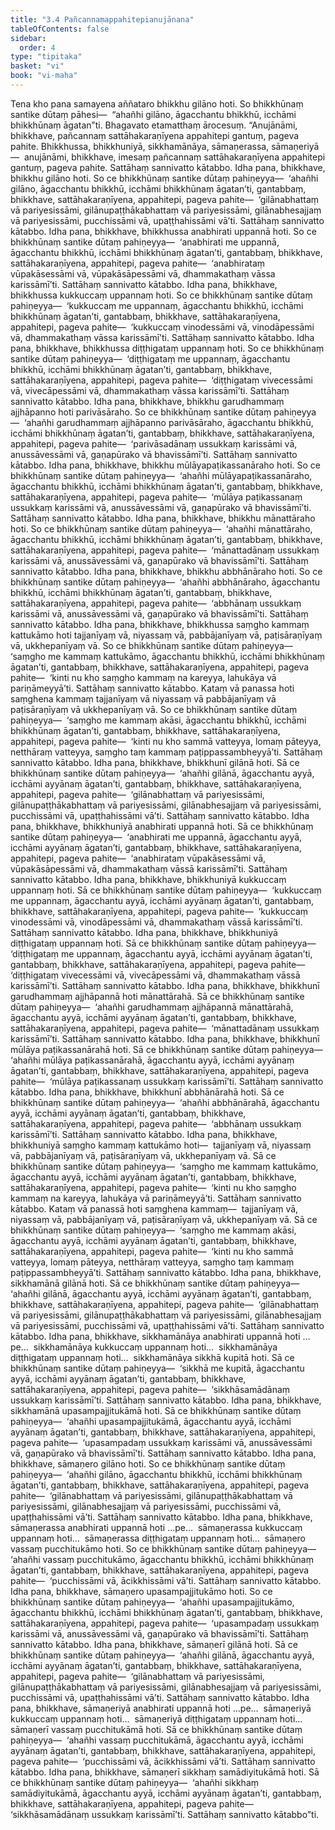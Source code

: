 ```yaml
---
title: "3.4 Pañcannaṃappahitepianujānana"
tableOfContents: false
sidebar:
  order: 4
type: "tipitaka"
basket: "vi"
book: "vi-maha"
---
```



<DynamicBreadcrumb />

<Division number="193" book="vi-maha" e="ch" v="3" p="199">

<Paragraph number="838" book="vi-maha">
Tena kho pana samayena aññataro bhikkhu gilāno hoti. So bhikkhūnaṃ santike dūtaṃ pāhesi—  “ahañhi gilāno, āgacchantu bhikkhū, icchāmi bhikkhūnaṃ āgatan”ti. Bhagavato etamatthaṃ ārocesuṃ. “Anujānāmi, bhikkhave, pañcannaṃ sattāhakaraṇīyena appahitepi gantuṃ, pageva pahite. Bhikkhussa, bhikkhuniyā, sikkhamānāya, sāmaṇerassa, sāmaṇeriyā—  anujānāmi, bhikkhave, imesaṃ pañcannaṃ sattāhakaraṇīyena appahitepi gantuṃ, pageva pahite. Sattāhaṃ sannivatto kātabbo.
</Paragraph>

<Paragraph number="839" book="vi-maha">
Idha pana, bhikkhave, bhikkhu gilāno hoti. So ce bhikkhūnaṃ santike dūtaṃ pahiṇeyya—  ‘ahañhi gilāno, āgacchantu bhikkhū, icchāmi bhikkhūnaṃ āgatan’ti, gantabbaṃ, bhikkhave, sattāhakaraṇīyena, appahitepi, pageva pahite—  ‘gilānabhattaṃ vā pariyesissāmi, gilānupaṭṭhākabhattaṃ vā pariyesissāmi, gilānabhesajjaṃ vā pariyesissāmi, pucchissāmi vā, upaṭṭhahissāmi vā’ti. Sattāhaṃ sannivatto kātabbo.
</Paragraph>

<Paragraph number="840" book="vi-maha">
Idha pana, bhikkhave, bhikkhussa anabhirati uppannā hoti. So ce bhikkhūnaṃ santike dūtaṃ pahiṇeyya—  ‘anabhirati me uppannā, āgacchantu bhikkhū, icchāmi bhikkhūnaṃ āgatan’ti, gantabbaṃ, bhikkhave, sattāhakaraṇīyena, appahitepi, pageva pahite—  ‘anabhirataṃ vūpakāsessāmi vā, vūpakāsāpessāmi vā, dhammakathaṃ vāssa karissāmī’ti. Sattāhaṃ sannivatto kātabbo.
</Paragraph>

<Paragraph number="841" book="vi-maha">
Idha pana, bhikkhave, bhikkhussa kukkuccaṃ uppannaṃ hoti. So ce bhikkhūnaṃ santike dūtaṃ pahiṇeyya—  ‘kukkuccaṃ me uppannaṃ, āgacchantu bhikkhū, icchāmi bhikkhūnaṃ āgatan’ti, gantabbaṃ, bhikkhave, sattāhakaraṇīyena, appahitepi, pageva pahite—  ‘kukkuccaṃ vinodessāmi vā, vinodāpessāmi vā, dhammakathaṃ vāssa karissāmī’ti. Sattāhaṃ sannivatto kātabbo.
</Paragraph>

<Paragraph number="842" book="vi-maha">
Idha pana, bhikkhave, bhikkhussa diṭṭhigataṃ uppannaṃ hoti. So ce bhikkhūnaṃ santike dūtaṃ pahiṇeyya—  ‘diṭṭhigataṃ me uppannaṃ, āgacchantu bhikkhū, icchāmi bhikkhūnaṃ āgatan’ti, gantabbaṃ, bhikkhave, sattāhakaraṇīyena, appahitepi, pageva pahite—  ‘diṭṭhigataṃ vivecessāmi vā, vivecāpessāmi vā, dhammakathaṃ vāssa karissāmī’ti. Sattāhaṃ sannivatto kātabbo.
</Paragraph>

<Paragraph number="843" book="vi-maha">
Idha pana, bhikkhave, bhikkhu garudhammaṃ ajjhāpanno hoti parivāsāraho. So ce bhikkhūnaṃ santike dūtaṃ pahiṇeyya—  ‘ahañhi garudhammaṃ ajjhāpanno parivāsāraho, āgacchantu bhikkhū, icchāmi bhikkhūnaṃ āgatan’ti, gantabbaṃ, bhikkhave, sattāhakaraṇīyena, appahitepi, pageva pahite—  ‘parivāsadānaṃ ussukkaṃ karissāmi vā, anussāvessāmi vā, gaṇapūrako vā bhavissāmī’ti. Sattāhaṃ sannivatto kātabbo.
</Paragraph>

<Paragraph number="844" book="vi-maha">
Idha pana, bhikkhave, bhikkhu mūlāyapaṭikassanāraho hoti. So ce bhikkhūnaṃ santike dūtaṃ pahiṇeyya—  ‘ahañhi mūlāyapaṭikassanāraho, āgacchantu bhikkhū, icchāmi bhikkhūnaṃ āgatan’ti, gantabbaṃ, bhikkhave, sattāhakaraṇīyena, appahitepi, pageva pahite—  ‘mūlāya paṭikassanaṃ ussukkaṃ karissāmi vā, anussāvessāmi vā, gaṇapūrako vā bhavissāmī’ti. Sattāhaṃ sannivatto kātabbo.
</Paragraph>

<Paragraph number="845" book="vi-maha">
Idha pana, bhikkhave, bhikkhu mānattāraho hoti. So ce bhikkhūnaṃ santike dūtaṃ pahiṇeyya—  ‘ahañhi mānattāraho, āgacchantu bhikkhū, icchāmi bhikkhūnaṃ āgatan’ti, gantabbaṃ, bhikkhave, sattāhakaraṇīyena, appahitepi, pageva pahite—  ‘mānattadānaṃ ussukkaṃ karissāmi vā, anussāvessāmi vā, gaṇapūrako vā bhavissāmī’ti. Sattāhaṃ sannivatto kātabbo.
</Paragraph>

<Paragraph number="846" book="vi-maha">
Idha pana, bhikkhave, bhikkhu abbhānāraho hoti. So ce bhikkhūnaṃ santike dūtaṃ pahiṇeyya—  ‘ahañhi abbhānāraho, āgacchantu bhikkhū, icchāmi bhikkhūnaṃ āgatan’ti, gantabbaṃ, bhikkhave, sattāhakaraṇīyena, appahitepi, pageva pahite—  ‘abbhānaṃ ussukkaṃ karissāmi vā, anussāvessāmi vā, gaṇapūrako vā bhavissāmī’ti. Sattāhaṃ sannivatto kātabbo.
</Paragraph>

<Paragraph number="847" book="vi-maha">
Idha pana, bhikkhave, bhikkhussa saṃgho kammaṃ kattukāmo hoti tajjanīyaṃ vā, niyassaṃ vā, pabbājanīyaṃ vā, paṭisāraṇīyaṃ vā, ukkhepanīyaṃ vā. So ce bhikkhūnaṃ santike dūtaṃ pahiṇeyya—  ‘saṃgho me kammaṃ kattukāmo, āgacchantu bhikkhū, icchāmi bhikkhūnaṃ āgatan’ti, gantabbaṃ, bhikkhave, sattāhakaraṇīyena, appahitepi, pageva pahite—  ‘kinti nu kho saṃgho kammaṃ na kareyya, lahukāya vā pariṇāmeyyā’ti. Sattāhaṃ sannivatto kātabbo.
</Paragraph>

<Paragraph number="848" book="vi-maha">
Kataṃ vā panassa hoti saṃghena kammaṃ tajjanīyaṃ vā niyassaṃ vā pabbājanīyaṃ vā paṭisāraṇīyaṃ vā ukkhepanīyaṃ vā. So ce bhikkhūnaṃ santike dūtaṃ pahiṇeyya—  ‘saṃgho me kammaṃ akāsi, āgacchantu bhikkhū, icchāmi bhikkhūnaṃ āgatan’ti, gantabbaṃ, bhikkhave, sattāhakaraṇīyena, appahitepi, pageva pahite—  ‘kinti nu kho sammā vatteyya, lomaṃ pāteyya, netthāraṃ vatteyya, saṃgho taṃ kammaṃ paṭippassambheyyā’ti. Sattāhaṃ sannivatto kātabbo.
</Paragraph>

</Division>
<Division number="194" book="vi-maha" e="ch" v="3" p="201">

<Paragraph number="849" book="vi-maha">
Idha pana, bhikkhave, bhikkhunī gilānā hoti. Sā ce bhikkhūnaṃ santike dūtaṃ pahiṇeyya—  ‘ahañhi gilānā, āgacchantu ayyā, icchāmi ayyānaṃ āgatan’ti, gantabbaṃ, bhikkhave, sattāhakaraṇīyena, appahitepi, pageva pahite—  ‘gilānabhattaṃ vā pariyesissāmi, gilānupaṭṭhākabhattaṃ vā pariyesissāmi, gilānabhesajjaṃ vā pariyesissāmi, pucchissāmi vā, upaṭṭhahissāmi vā’ti. Sattāhaṃ sannivatto kātabbo.
</Paragraph>

<Paragraph number="850" book="vi-maha">
Idha pana, bhikkhave, bhikkhuniyā anabhirati uppannā hoti. Sā ce bhikkhūnaṃ santike dūtaṃ pahiṇeyya—  ‘anabhirati me uppannā, āgacchantu ayyā, icchāmi ayyānaṃ āgatan’ti, gantabbaṃ, bhikkhave, sattāhakaraṇīyena, appahitepi, pageva pahite—  ‘anabhirataṃ vūpakāsessāmi vā, vūpakāsāpessāmi vā, dhammakathaṃ vāssā karissāmī’ti. Sattāhaṃ sannivatto kātabbo.
</Paragraph>

<Paragraph number="851" book="vi-maha">
Idha pana, bhikkhave, bhikkhuniyā kukkuccaṃ uppannaṃ hoti. Sā ce bhikkhūnaṃ santike dūtaṃ pahiṇeyya—  ‘kukkuccaṃ me uppannaṃ, āgacchantu ayyā, icchāmi ayyānaṃ āgatan’ti, gantabbaṃ, bhikkhave, sattāhakaraṇīyena, appahitepi, pageva pahite—  ‘kukkuccaṃ vinodessāmi vā, vinodāpessāmi vā, dhammakathaṃ vāssā karissāmī’ti. Sattāhaṃ sannivatto kātabbo.
</Paragraph>

<Paragraph number="852" book="vi-maha">
Idha pana, bhikkhave, bhikkhuniyā diṭṭhigataṃ uppannaṃ hoti. Sā ce bhikkhūnaṃ santike dūtaṃ pahiṇeyya—  ‘diṭṭhigataṃ me uppannaṃ, āgacchantu ayyā, icchāmi ayyānaṃ āgatan’ti, gantabbaṃ, bhikkhave, sattāhakaraṇīyena, appahitepi, pageva pahite—  ‘diṭṭhigataṃ vivecessāmi vā, vivecāpessāmi vā, dhammakathaṃ vāssā karissāmī’ti. Sattāhaṃ sannivatto kātabbo.
</Paragraph>

<Paragraph number="853" book="vi-maha">
Idha pana, bhikkhave, bhikkhunī garudhammaṃ ajjhāpannā hoti mānattārahā. Sā ce bhikkhūnaṃ santike dūtaṃ pahiṇeyya—  ‘ahañhi garudhammaṃ ajjhāpannā mānattārahā, āgacchantu ayyā, icchāmi ayyānaṃ āgatan’ti, gantabbaṃ, bhikkhave, sattāhakaraṇīyena, appahitepi, pageva pahite—  ‘mānattadānaṃ ussukkaṃ karissāmī’ti. Sattāhaṃ sannivatto kātabbo.
</Paragraph>

<Paragraph number="854" book="vi-maha">
Idha pana, bhikkhave, bhikkhunī mūlāya paṭikassanārahā hoti. Sā ce bhikkhūnaṃ santike dūtaṃ pahiṇeyya—  ‘ahañhi mūlāya paṭikassanārahā, āgacchantu ayyā, icchāmi ayyānaṃ āgatan’ti, gantabbaṃ, bhikkhave, sattāhakaraṇīyena, appahitepi, pageva pahite—  ‘mūlāya paṭikassanaṃ ussukkaṃ karissāmī’ti. Sattāhaṃ sannivatto kātabbo.
</Paragraph>

<Paragraph number="855" book="vi-maha">
Idha pana, bhikkhave, bhikkhunī abbhānārahā hoti. Sā ce bhikkhūnaṃ santike dūtaṃ pahiṇeyya—  ‘ahañhi abbhānārahā, āgacchantu ayyā, icchāmi ayyānaṃ āgatan’ti, gantabbaṃ, bhikkhave, sattāhakaraṇīyena, appahitepi, pageva pahite—  ‘abbhānaṃ ussukkaṃ karissāmī’ti. Sattāhaṃ sannivatto kātabbo.
</Paragraph>

<Paragraph number="856" book="vi-maha">
Idha pana, bhikkhave, bhikkhuniyā saṃgho kammaṃ kattukāmo hoti—  tajjanīyaṃ vā, niyassaṃ vā, pabbājanīyaṃ vā, paṭisāraṇīyaṃ vā, ukkhepanīyaṃ vā. Sā ce bhikkhūnaṃ santike dūtaṃ pahiṇeyya—  ‘saṃgho me kammaṃ kattukāmo, āgacchantu ayyā, icchāmi ayyānaṃ āgatan’ti, gantabbaṃ, bhikkhave, sattāhakaraṇīyena, appahitepi, pageva pahite—  ‘kinti nu kho saṃgho kammaṃ na kareyya, lahukāya vā pariṇāmeyyā’ti. Sattāhaṃ sannivatto kātabbo.
</Paragraph>

<Paragraph number="857" book="vi-maha">
Kataṃ vā panassā hoti saṃghena kammaṃ—  tajjanīyaṃ vā, niyassaṃ vā, pabbājanīyaṃ vā, paṭisāraṇīyaṃ vā, ukkhepanīyaṃ vā. Sā ce bhikkhūnaṃ santike dūtaṃ pahiṇeyya—  ‘saṃgho me kammaṃ akāsi, āgacchantu ayyā, icchāmi ayyānaṃ āgatan’ti, gantabbaṃ, bhikkhave, sattāhakaraṇīyena, appahitepi, pageva pahite—  ‘kinti nu kho sammā vatteyya, lomaṃ pāteyya, netthāraṃ vatteyya, saṃgho taṃ kammaṃ paṭippassambheyyā’ti. Sattāhaṃ sannivatto kātabbo.
</Paragraph>

</Division>
<Division number="195" book="vi-maha" e="ch" v="3" p="203">

<Paragraph number="858" book="vi-maha">
Idha pana, bhikkhave, sikkhamānā gilānā hoti. Sā ce bhikkhūnaṃ santike dūtaṃ pahiṇeyya—  ‘ahañhi gilānā, āgacchantu ayyā, icchāmi ayyānaṃ āgatan’ti, gantabbaṃ, bhikkhave, sattāhakaraṇīyena, appahitepi, pageva pahite—  ‘gilānabhattaṃ vā pariyesissāmi, gilānupaṭṭhākabhattaṃ vā pariyesissāmi, gilānabhesajjaṃ vā pariyesissāmi, pucchissāmi vā, upaṭṭhahissāmi vā’ti. Sattāhaṃ sannivatto kātabbo.
</Paragraph>

<Paragraph number="859" book="vi-maha">
Idha pana, bhikkhave, sikkhamānāya anabhirati uppannā hoti …pe…  sikkhamānāya kukkuccaṃ uppannaṃ hoti…  sikkhamānāya diṭṭhigataṃ uppannaṃ hoti…  sikkhamānāya sikkhā kupitā hoti. Sā ce bhikkhūnaṃ santike dūtaṃ pahiṇeyya—  ‘sikkhā me kupitā, āgacchantu ayyā, icchāmi ayyānaṃ āgatan’ti, gantabbaṃ, bhikkhave, sattāhakaraṇīyena, appahitepi, pageva pahite—  ‘sikkhāsamādānaṃ ussukkaṃ karissāmī’ti. Sattāhaṃ sannivatto kātabbo.
</Paragraph>

<Paragraph number="860" book="vi-maha">
Idha pana, bhikkhave, sikkhamānā upasampajjitukāmā hoti. Sā ce bhikkhūnaṃ santike dūtaṃ pahiṇeyya—  ‘ahañhi upasampajjitukāmā, āgacchantu ayyā, icchāmi ayyānaṃ āgatan’ti, gantabbaṃ, bhikkhave, sattāhakaraṇīyena, appahitepi, pageva pahite—  ‘upasampadaṃ ussukkaṃ karissāmi vā, anussāvessāmi vā, gaṇapūrako vā bhavissāmī’ti. Sattāhaṃ sannivatto kātabbo.
</Paragraph>

</Division>
<Division number="196" book="vi-maha" e="ch" v="3" p="203">

<Paragraph number="861" book="vi-maha">
Idha pana, bhikkhave, sāmaṇero gilāno hoti. So ce bhikkhūnaṃ santike dūtaṃ pahiṇeyya—  ‘ahañhi gilāno, āgacchantu bhikkhū, icchāmi bhikkhūnaṃ āgatan’ti, gantabbaṃ, bhikkhave, sattāhakaraṇīyena, appahitepi, pageva pahite—  ‘gilānabhattaṃ vā pariyesissāmi, gilānupaṭṭhākabhattaṃ vā pariyesissāmi, gilānabhesajjaṃ vā pariyesissāmi, pucchissāmi vā, upaṭṭhahissāmi vā’ti. Sattāhaṃ sannivatto kātabbo.
</Paragraph>

<Paragraph number="862" book="vi-maha">
Idha pana, bhikkhave, sāmaṇerassa anabhirati uppannā hoti …pe…  sāmaṇerassa kukkuccaṃ uppannaṃ hoti…  sāmaṇerassa diṭṭhigataṃ uppannaṃ hoti…  sāmaṇero vassaṃ pucchitukāmo hoti. So ce bhikkhūnaṃ santike dūtaṃ pahiṇeyya—  ‘ahañhi vassaṃ pucchitukāmo, āgacchantu bhikkhū, icchāmi bhikkhūnaṃ āgatan’ti, gantabbaṃ, bhikkhave, sattāhakaraṇīyena, appahitepi, pageva pahite—  ‘pucchissāmi vā, ācikkhissāmi vā’ti. Sattāhaṃ sannivatto kātabbo.
</Paragraph>

<Paragraph number="863" book="vi-maha">
Idha pana, bhikkhave, sāmaṇero upasampajjitukāmo hoti. So ce bhikkhūnaṃ santike dūtaṃ pahiṇeyya—  ‘ahañhi upasampajjitukāmo, āgacchantu bhikkhū, icchāmi bhikkhūnaṃ āgatan’ti, gantabbaṃ, bhikkhave, sattāhakaraṇīyena, appahitepi, pageva pahite—  ‘upasampadaṃ ussukkaṃ karissāmi vā, anussāvessāmi vā, gaṇapūrako vā bhavissāmī’ti. Sattāhaṃ sannivatto kātabbo.
</Paragraph>

</Division>
<Division number="197" book="vi-maha" e="ch" v="3" p="204">

<Paragraph number="864" book="vi-maha">
Idha pana, bhikkhave, sāmaṇerī gilānā hoti. Sā ce bhikkhūnaṃ santike dūtaṃ pahiṇeyya—  ‘ahañhi gilānā, āgacchantu ayyā, icchāmi ayyānaṃ āgatan’ti, gantabbaṃ, bhikkhave, sattāhakaraṇīyena, appahitepi, pageva pahite—  ‘gilānabhattaṃ vā pariyesissāmi, gilānupaṭṭhākabhattaṃ vā pariyesissāmi, gilānabhesajjaṃ vā pariyesissāmi, pucchissāmi vā, upaṭṭhahissāmi vā’ti. Sattāhaṃ sannivatto kātabbo.
</Paragraph>

<Paragraph number="865" book="vi-maha">
Idha pana, bhikkhave, sāmaṇeriyā anabhirati uppannā hoti …pe…  sāmaṇeriyā kukkuccaṃ uppannaṃ hoti…  sāmaṇeriyā diṭṭhigataṃ uppannaṃ hoti…  sāmaṇerī vassaṃ pucchitukāmā hoti. Sā ce bhikkhūnaṃ santike dūtaṃ pahiṇeyya—  ‘ahañhi vassaṃ pucchitukāmā, āgacchantu ayyā, icchāmi ayyānaṃ āgatan’ti, gantabbaṃ, bhikkhave, sattāhakaraṇīyena, appahitepi, pageva pahite—  ‘pucchissāmi vā, ācikkhissāmi vā’ti. Sattāhaṃ sannivatto kātabbo.
</Paragraph>

<Paragraph number="866" book="vi-maha">
Idha pana, bhikkhave, sāmaṇerī sikkhaṃ samādiyitukāmā hoti. Sā ce bhikkhūnaṃ santike dūtaṃ pahiṇeyya—  ‘ahañhi sikkhaṃ samādiyitukāmā, āgacchantu ayyā, icchāmi ayyānaṃ āgatan’ti, gantabbaṃ, bhikkhave, sattāhakaraṇīyena, appahitepi, pageva pahite—  ‘sikkhāsamādānaṃ ussukkaṃ karissāmī’ti. Sattāhaṃ sannivatto kātabbo”ti.
</Paragraph>
</Division>
